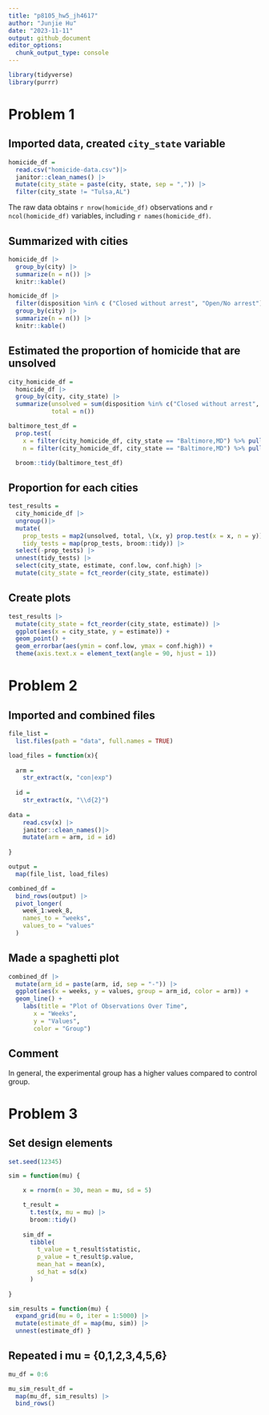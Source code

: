 ```yaml
---
title: "p8105_hw5_jh4617"
author: "Junjie Hu"
date: "2023-11-11"
output: github_document
editor_options: 
  chunk_output_type: console
---
```


```r
library(tidyverse)
library(purrr)
```

# Problem 1

## Imported data, created `city_state` variable
```r
homicide_df =
  read.csv("homicide-data.csv")|>
  janitor::clean_names() |>
  mutate(city_state = paste(city, state, sep = ",")) |>
  filter(city_state != "Tulsa,AL") 
```

The raw data obtains `r nrow(homicide_df)` observations and `r ncol(homicide_df)` variables, including `r names(homicide_df)`.

## Summarized with cities
```r
homicide_df |>
  group_by(city) |>
  summarize(n = n()) |>
  knitr::kable()

homicide_df |>
  filter(disposition %in% c ("Closed without arrest", "Open/No arrest")) |>
  group_by(city) |>
  summarize(n = n()) |>
  knitr::kable()
```

## Estimated the proportion of homicide that are unsolved
```r

city_homicide_df = 
  homicide_df |>
  group_by(city, city_state) |>
  summarize(unsolved = sum(disposition %in% c("Closed without arrest", "Open/No arrest")),
            total = n())

baltimore_test_df = 
  prop.test( 
    x = filter(city_homicide_df, city_state == "Baltimore,MD") %>% pull(unsolved),
    n = filter(city_homicide_df, city_state == "Baltimore,MD") %>% pull(total)) 

  broom::tidy(baltimore_test_df)

```

## Proportion for each cities
```r
test_results = 
  city_homicide_df |> 
  ungroup()|>
  mutate(
    prop_tests = map2(unsolved, total, \(x, y) prop.test(x = x, n = y)),
    tidy_tests = map(prop_tests, broom::tidy)) |> 
  select(-prop_tests) |>
  unnest(tidy_tests) |>
  select(city_state, estimate, conf.low, conf.high) |>
  mutate(city_state = fct_reorder(city_state, estimate))
```

## Create plots
```r
test_results |>
  mutate(city_state = fct_reorder(city_state, estimate)) |>
  ggplot(aes(x = city_state, y = estimate)) + 
  geom_point() + 
  geom_errorbar(aes(ymin = conf.low, ymax = conf.high)) + 
  theme(axis.text.x = element_text(angle = 90, hjust = 1))
```


# Problem 2

## Imported and combined files 
```r

file_list = 
  list.files(path = "data", full.names = TRUE) 

load_files = function(x){
  
  arm =
    str_extract(x, "con|exp")
  
  id = 
    str_extract(x, "\\d{2}")
  
data = 
    read.csv(x) |>
    janitor::clean_names()|>
    mutate(arm = arm, id = id)
    
}

output = 
  map(file_list, load_files) 

combined_df = 
  bind_rows(output) |>
  pivot_longer(
    week_1:week_8,
    names_to = "weeks",
    values_to = "values"
  )
```

## Made a spaghetti plot
```r
combined_df |>
  mutate(arm_id = paste(arm, id, sep = "-")) |>
  ggplot(aes(x = weeks, y = values, group = arm_id, color = arm)) +
  geom_line() +
    labs(title = "Plot of Observations Over Time",
       x = "Weeks",
       y = "Values",
       color = "Group")
```

## Comment
In general, the experimental group has a higher values compared to control group.


# Problem 3

## Set design elements
```r
set.seed(12345)

sim = function(mu) {

    x = rnorm(n = 30, mean = mu, sd = 5)

    t_result = 
      t.test(x, mu = mu) |>
      broom::tidy()
    
    sim_df =
      tibble(
        t_value = t_result$statistic,
        p_value = t_result$p.value,
        mean_hat = mean(x),
        sd_hat = sd(x)
      ) 
    
}

```

```r
sim_results = function(mu) {
  expand_grid(mu = 0, iter = 1:5000) |> 
  mutate(estimate_df = map(mu, sim)) |> 
  unnest(estimate_df) }

```


## Repeated i mu = {0,1,2,3,4,5,6}
```r
mu_df = 0:6

mu_sim_result_df =
  map(mu_df, sim_results) |>
  bind_rows()
```


